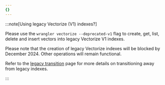 ```yaml
---
{}
---
```


:::note[Using legacy Vectorize (V1) indexes?]

Please use the `wrangler vectorize --deprecated-v1` flag to create, get, list, delete and insert vectors into legacy Vectorize V1 indexes.

Please note that the creation of legacy Vectorize indexes will be blocked by December 2024. Other operations will remain functional.

Refer to the [legacy transition](/vectorize/reference/transition-vectorize-legacy) page for more details on transitioning away from legacy indexes.

:::
